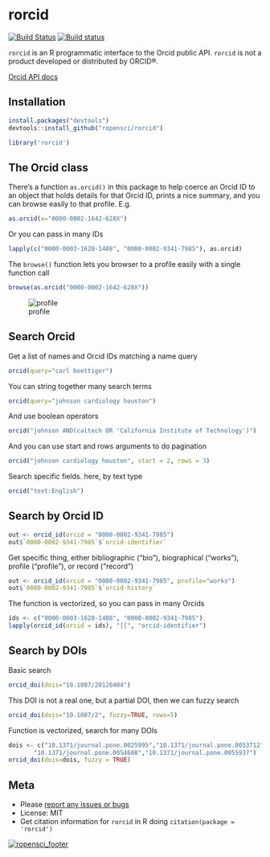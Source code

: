 rorcid
======

[![Build Status](https://api.travis-ci.org/ropensci/rorcid.png)](https://travis-ci.org/ropensci/rorcid)
[![Build status](https://ci.appveyor.com/api/projects/status/29hanha8jfe4uen8/branch/master?svg=true)](https://ci.appveyor.com/project/sckott/rorcid/branch/master)

`rorcid` is an R programmatic interface to the Orcid public API. `rorcid` is not a product developed or distributed by ORCID®.

[Orcid API docs](http://support.orcid.org/knowledgebase/articles/132354-searching-with-the-public-api)

## Installation

```r
install.packages("devtools")
devtools::install_github("ropensci/rorcid")
```

```r
library('rorcid')
```

## The Orcid class

There's a function `as.orcid()` in this package to help coerce an Orcid ID to an object that holds details for that Orcid ID, prints a nice summary, and you can browse easily to that profile. E.g.

```r
as.orcid(x="0000-0002-1642-628X")
```

Or you can pass in many IDs

```r
lapply(c("0000-0003-1620-1408", "0000-0002-9341-7985"), as.orcid)
```

The `browse()` function lets you browser to a profile easily with a single function call

```r
browse(as.orcid("0000-0002-1642-628X"))
```

![profile](http://f.cl.ly/items/3d1o0k1X3R1U110C0u1u/Screen%20Shot%202015-02-10%20at%207.21.57%20PM.png)

## Search Orcid

Get a list of names and Orcid IDs matching a name query

```r
orcid(query="carl boettiger")
```

You can string together many search terms

```r
orcid(query="johnson cardiology houston")
```

And use boolean operators

```r
orcid("johnson AND(caltech OR 'California Institute of Technology')")
```

And you can use start and rows arguments to do pagination

```r
orcid("johnson cardiology houston", start = 2, rows = 3)
```

Search specific fields. here, by text type

```r
orcid("text:English")
```

## Search by Orcid ID

```r
out <- orcid_id(orcid = "0000-0002-9341-7985")
out$`0000-0002-9341-7985`$`orcid-identifier`
```

Get specific thing, either bibliographic ("bio"), biographical ("works"), profile ("profile"), or record ("record")

```r
out <- orcid_id(orcid = "0000-0002-9341-7985", profile="works")
out$`0000-0002-9341-7985`$`orcid-history`
```

The function is vectorized, so you can pass in many Orcids

```r
ids <- c("0000-0003-1620-1408", "0000-0002-9341-7985")
lapply(orcid_id(orcid = ids), "[[", "orcid-identifier")
```

## Search by DOIs

Basic search

```r
orcid_doi(dois="10.1087/20120404")
```

This DOI is not a real one, but a partial DOI, then we can fuzzy search

```r
orcid_doi(dois="10.1087/2", fuzzy=TRUE, rows=5)
```

Function is vectorized, search for many DOIs

```r
dois <- c("10.1371/journal.pone.0025995","10.1371/journal.pone.0053712",
       "10.1371/journal.pone.0054608","10.1371/journal.pone.0055937")
orcid_doi(dois=dois, fuzzy = TRUE)
```

## Meta

* Please [report any issues or bugs](https://github.com/ropensci/rorcid/issues)
* License: MIT
* Get citation information for `rorcid` in R doing `citation(package = 'rorcid')`

[![ropensci_footer](http://ropensci.org/public_images/github_footer.png)](http://ropensci.org)
